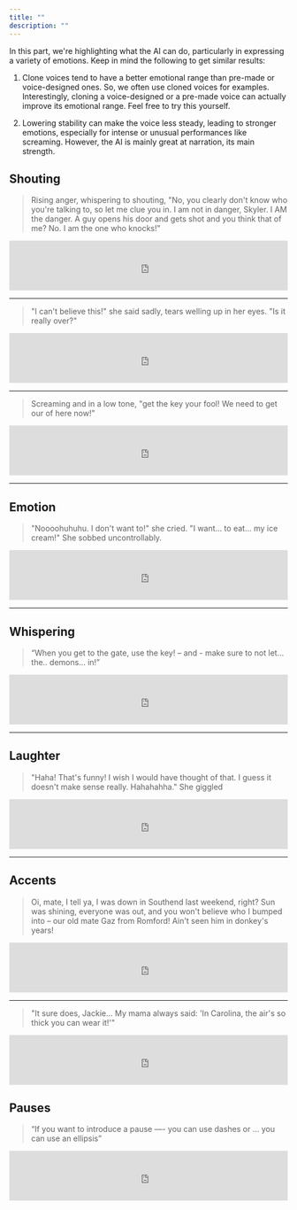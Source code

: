 ```yaml
---
title: ""
description: ""
---
```


In this part, we're highlighting what the AI can do, particularly in expressing a variety of emotions. Keep in mind the following to get similar results:

1. Clone voices tend to have a better emotional range than pre-made or voice-designed ones. So, we often use cloned voices for examples. Interestingly, cloning a voice-designed or a pre-made voice can actually improve its emotional range. Feel free to try this yourself.

2. Lowering stability can make the voice less steady, leading to stronger emotions, especially for intense or unusual performances like screaming. However, the AI is mainly great at narration, its main strength.




## Shouting

> Rising anger, whispering to shouting, "No, you clearly don't know who you're talking to, so let me clue you in. I am not in danger, Skyler. I AM the danger. A guy opens his door and gets shot and you think that of me? No. I am the one who knocks!"

<iframe width="100%" height="90" frameBorder="no" scrolling="no" seamless src="https://elevenlabs.io/player/index.html?publicUserId=d65e433fd8a560cbba1b7dd26809dd48ea2b408c5b6c0a3e42e5b83c43957f5b&projectId=l6Ny6oxjkcyU0bEadlHi&small=true&textColor=rgba(0,%200,%200,%201)&backgroundColor=rgba(255,%20255,%20255,%201)"></iframe>


---


> "I can't believe this!" she said sadly, tears welling up in her eyes. "Is it really over?"

<iframe width="100%" height="90" frameBorder="no" scrolling="no" seamless src="https://elevenlabs.io/player/index.html?publicUserId=d65e433fd8a560cbba1b7dd26809dd48ea2b408c5b6c0a3e42e5b83c43957f5b&projectId=mHbYGbCRngbC7GKCwQLL&small=true&textColor=rgba(0,%200,%200,%201)&backgroundColor=rgba(255,%20255,%20255,%201)"></iframe>


---


> Screaming and in a low tone, "get the key your fool! We need to get our of here now!"

<iframe width="100%" height="90" frameBorder="no" scrolling="no" seamless src="https://elevenlabs.io/player/index.html?publicUserId=d65e433fd8a560cbba1b7dd26809dd48ea2b408c5b6c0a3e42e5b83c43957f5b&projectId=ozRHoqjgcz8tRs7103NL&small=true&textColor=rgba(0,%200,%200,%201)&backgroundColor=rgba(255,%20255,%20255,%201)"></iframe>

---


## Emotion


> "Noooohuhuhu. I don't want to!" she cried. "I want... to eat... my ice cream!" She sobbed uncontrollably.

<iframe width="100%" height="90" frameBorder="no" scrolling="no" seamless src="https://elevenlabs.io/player/index.html?publicUserId=d65e433fd8a560cbba1b7dd26809dd48ea2b408c5b6c0a3e42e5b83c43957f5b&projectId=J9C8Ip5RpFmvRHiLulWN&small=true&textColor=rgba(0,%200,%200,%201)&backgroundColor=rgba(255,%20255,%20255,%201)"></iframe>

---




## Whispering


> “When you get to the gate, use the key! – and - make sure to not let... the.. demons... in!” 

<iframe width="100%" height="90" frameBorder="no" scrolling="no" seamless src="https://elevenlabs.io/player/index.html?publicUserId=d65e433fd8a560cbba1b7dd26809dd48ea2b408c5b6c0a3e42e5b83c43957f5b&projectId=RUPVEM9n1IY7JNV94SsO&small=true&textColor=rgba(0,%200,%200,%201)&backgroundColor=rgba(255,%20255,%20255,%201)"></iframe>

---


## Laughter

> "Haha! That's funny! I wish I would have thought of that. I guess it doesn't make sense really. Hahahahha." She giggled


<iframe width="100%" height="90" frameBorder="no" scrolling="no" seamless src="https://elevenlabs.io/player/index.html?publicUserId=d65e433fd8a560cbba1b7dd26809dd48ea2b408c5b6c0a3e42e5b83c43957f5b&projectId=ETpylKsLgnFf2oR95iaV&small=true&textColor=rgba(0,%200,%200,%201)&backgroundColor=rgba(255,%20255,%20255,%201)"></iframe>


---



## Accents


> Oi, mate, I tell ya, I was down in Southend last weekend, right? Sun was shining, everyone was out, and you won't believe who I bumped into – our old mate Gaz from Romford! Ain't seen him in donkey's years!



<iframe width="100%" height="90" frameBorder="no" scrolling="no" seamless src="https://elevenlabs.io/player/index.html?publicUserId=d65e433fd8a560cbba1b7dd26809dd48ea2b408c5b6c0a3e42e5b83c43957f5b&projectId=hNFC3zv3ZyYR8FpVMQFK&small=true&textColor=rgba(0,%200,%200,%201)&backgroundColor=rgba(255,%20255,%20255,%201)"></iframe>

---


> "It sure does, Jackie... My mama always said: 'In Carolina, the air's so thick you can wear it!'"


<iframe width="100%" height="90" frameBorder="no" scrolling="no" seamless src="https://elevenlabs.io/player/index.html?publicUserId=d65e433fd8a560cbba1b7dd26809dd48ea2b408c5b6c0a3e42e5b83c43957f5b&projectId=ISOcFnHEWohrLHrKmdyq&small=true&textColor=rgba(0,%200,%200,%201)&backgroundColor=rgba(255,%20255,%20255,%201)"></iframe>


## Pauses


> “If you want to introduce a pause ––- you can use dashes or ... you can use an ellipsis”


<iframe width="100%" height="90" frameBorder="no" scrolling="no" seamless src="https://elevenlabs.io/player/index.html?publicUserId=d65e433fd8a560cbba1b7dd26809dd48ea2b408c5b6c0a3e42e5b83c43957f5b&projectId=vpyz3TXFnxL6fDQJzkJb&small=true&textColor=rgba(0,%200,%200,%201)&backgroundColor=rgba(255,%20255,%20255,%201)"></iframe>
